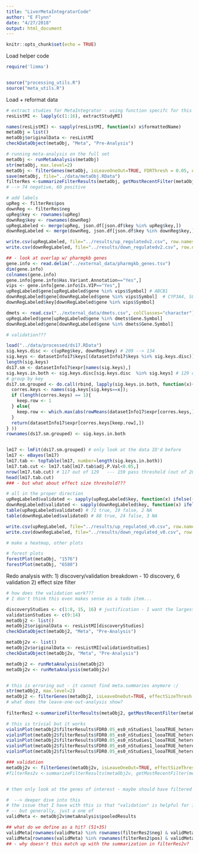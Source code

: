 ```yaml
---
title: "LiverMetaIntegratorCode"
author: "E Flynn"
date: "4/27/2018"
output: html_document
---
```


```r
knitr::opts_chunk$set(echo = TRUE)
```

Load helper code
```r
require('limma')


source("processing_utils.R")
source("meta_utils.R")
```
Load + reformat data 

```r
# extract studies for MetaIntegrator - using function specifc for this
resListMI <- lapply(c(1:16), extractStudyMI)

names(resListMI) <- sapply(resListMI, function(x) x$formattedName)
metaObj = list()
metaObj$originalData <- resListMI
checkDataObject(metaObj, "Meta", "Pre-Analysis")

```

```r
# running meta-analysis on the full set
metaObj <- runMetaAnalysis(metaObj)
str(metaObj, max.level=2)
metaObj <- filterGenes(metaObj, isLeaveOneOut=TRUE, FDRThresh = 0.05, effectSizeThresh = 0.3)
save(metaObj, file="../data/metaObj.RData")
filterRes <-summarizeFilterResults(metaObj, getMostRecentFilter(metaObj))
# --> 74 negative, 60 positive

# add labels
upReg <- filterRes$pos
downReg <- filterRes$neg
upReg$key <- rownames(upReg)
downReg$key <- rownames(downReg)
upRegLabeled <- merge(upReg, json.df[json.df$key %in% upReg$key,])
downRegLabeled <- merge(downReg, json.df[json.df$key %in% downReg$key,])

write.csv(upRegLabeled, file="../results/up_regulatedv2.csv", row.names=FALSE, quote=FALSE)
write.csv(downRegLabeled, file="../results/down_regulatedv2.csv", row.names=FALSE, quote=FALSE)

## - look at overlap w/ pharmgkb genes
gene.info <- read.delim("../external_data/pharmgkb_genes.tsv")
dim(gene.info)
colnames(gene.info)
gene.info[gene.info$Has.Variant.Annotation=="Yes",]
vips <- gene.info[gene.info$Is.VIP=="Yes",]
upRegLabeled$gene[upRegLabeled$gene %in% vips$Symbol] # ABCB1
downRegLabeled$gene[downRegLabeled$gene %in% vips$Symbol]  # CYP3A4, SLC22A1
downRegLabeled$key[downRegLabeled$gene %in% vips$Symbol] 

dmets <- read.csv("../external_data/dmets.csv", colClasses="character")
upRegLabeled$gene[upRegLabeled$gene %in% dmets$Gene.Symbol]
downRegLabeled$gene[downRegLabeled$gene %in% dmets$Gene.Symbol]

```

```r
# validation???

load("../data/processed/ds17.RData")
sig.keys.disc <- c(upReg$key, downReg$key) # 209 --> 134
sig.keys <- datasetInfo17$keys[(datasetInfo17$keys %in% sig.keys.disc)]
length(sig.keys)
ds17.sm <- datasetInfo17$expr[names(sig.keys),]
sig.keys.in.both <- sig.keys.disc[sig.keys.disc  %in% sig.keys] # 129 out of 134, was 202 out of 209
# group by key
ds17.sm.grouped <- do.call(rbind, lapply(sig.keys.in.both, function(x){
  corres.keys <- names(sig.keys[sig.keys==x]);
  if (length(corres.keys) == 1){
    keep.row <- 1
  } else{
    keep.row <- which.max(abs(rowMeans(datasetInfo17$expr[corres.keys,])))
  }
  return(datasetInfo17$expr[corres.keys[keep.row],])
} ))
rownames(ds17.sm.grouped) <- sig.keys.in.both


lm17 <- lmFit(ds17.sm.grouped) # only look at the data ID'd before
lm17 <- eBayes(lm17)
lm17.tab <- topTable(lm17, number=length(sig.keys.in.both))
lm17.tab.cut <- lm17.tab[lm17.tab$adj.P.Val<0.05,]
nrow(lm17.tab.cut) # 117 out of 129   --- 159 pass threshold (out of 202)
head(lm17.tab.cut)
### - but what about effect size threshold???

# all in the proper direction
upRegLabeled$validated <- sapply(upRegLabeled$key, function(x) ifelse((!x %in% sig.keys.in.both), "NA" , x %in% rownames(lm17.tab.cut)))
downRegLabeled$validated <- sapply(downRegLabeled$key, function(x) ifelse((!x %in% sig.keys.in.both), "NA" , x %in% rownames(lm17.tab.cut)))
table(upRegLabeled$validated) # 71 true, 19 false, 2 NA
table(downRegLabeled$validated) # 88 true, 24 false, 3 NA

write.csv(upRegLabeled, file="../results/up_regulated_v0.csv", row.names=FALSE, quote=FALSE)
write.csv(downRegLabeled, file="../results/down_regulated_v0.csv", row.names=FALSE, quote=FALSE)

```

```r
# make a heatmap, other plots

# forest plots
forestPlot(metaObj, "1576")
forestPlot(metaObj, "6580")

```

Redo analysis with:
1) discovery/validation breakdown - 10 discovery, 6 validation
2) effect size filter

```r

# how does the validation work??? 
# I don't think this even makes sense as a todo item...

discoveryStudies <- c(1:8, 15, 16) # justification - I want the largest 
validationStudies <- c(9:14)
metaObj2 <- list()
metaObj2$originalData <- resListMI[discoveryStudies]
checkDataObject(metaObj2, "Meta", "Pre-Analysis")

metaObj2v <- list()
metaObj2v$originalData <- resListMI[validationStudies]
checkDataObject(metaObj2v, "Meta", "Pre-Analysis")

metaObj2 <- runMetaAnalysis(metaObj2)
metaObj2v <- runMetaAnalysis(metaObj2v)


# this is erroring out - it cannot find meta.summaries anymore :/ 
str(metaObj2, max.level=2)
metaObj2 <- filterGenes(metaObj2, isLeaveOneOut=TRUE, effectSizeThresh = 0.3, FDRThresh = 0.05) # arbitrarily chose effect size threshold
# what does the leave-one-out-analysis show?
 
filterRes2 <-summarizeFilterResults(metaObj2, getMostRecentFilter(metaObj2))

# this is trivial but it works
violinPlot(metaObj2$filterResults$FDR0.05_es0_nStudies1_looaTRUE_hetero0, metaObj2v$originalData$GSE89632, labelColumn = 'sexLabels')
violinPlot(metaObj2$filterResults$FDR0.05_es0_nStudies1_looaTRUE_hetero0, metaObj2v$originalData$GSE32504, labelColumn = 'sexLabels')
violinPlot(metaObj2$filterResults$FDR0.05_es0_nStudies1_looaTRUE_hetero0, metaObj2v$originalData$GSE33116, labelColumn = 'sexLabels')
violinPlot(metaObj2$filterResults$FDR0.05_es0_nStudies1_looaTRUE_hetero0, metaObj2v$originalData$GSE33814, labelColumn = 'sexLabels')
violinPlot(metaObj2$filterResults$FDR0.05_es0_nStudies1_looaTRUE_hetero0, metaObj2v$originalData$GSE48452, labelColumn = 'sexLabels')

### validation
metaObj2v <- filterGenes(metaObj2v, isLeaveOneOut=TRUE, effectSizeThresh=0.3, FDRThresh = 0.05)
#filterRes2v <-summarizeFilterResults(metaObj2v, getMostRecentFilter(metaObj2v))


# then only look at the genes of interest - maybe should have filtered before running meta-analysis

#  --> deeper dive into this
# the issue that I have with this is that "validation" is helpful for if we're going to use for classification
# -- but generally, just a one of
validMeta <- metaObj2v$metaAnalysis$pooledResults

## what do we define as a hit? (51+35)
validMeta[rownames(validMeta) %in% rownames(filterRes2$neg) & validMeta$effectSize < -0.3 & validMeta$fisherFDRDown < 0.05, c(1:3, ncol(validMeta)) ] # 36 out of 44 (28 at FDR threshold)
validMeta[rownames(validMeta) %in% rownames(filterRes2$pos) & validMeta$effectSize > 0.3 & validMeta$fisherFDRUp < 0.05,c(1:3, (ncol(validMeta)-3))] # 26 out of 26 (21 at FDR threshold)
## - why doesn't this match up with the summarization in filterRes2v?

```